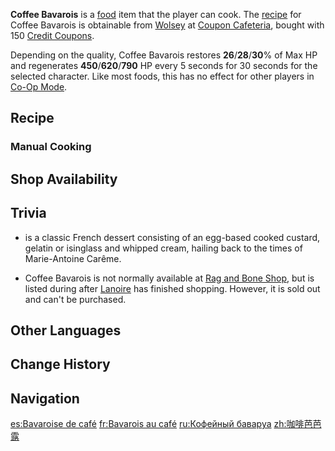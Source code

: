 {{Food Infobox
|id              = 108581
|name            = Coffee Bavarois
|description     = A refreshing dessert.
|desc_suspicious = After taking a big bite, an intense assault of bitterness and sourness attacks your brain, wiping it clean. You can only surmise that too many Coffee Beans were added. Though the bitterness in your mouth may subside after some time, you might want to worry more about the quality of your sleep tonight...
|desc_basic      = Though it is one of Fontaine's trademark desserts, its recipe is very simple and straightforward. As long as the proportion of ingredients is right, hardly anyone could fail at making this dessert. It has an exquisite texture with a touch of refreshing cold taste, and can instantly lift your spirits.
|desc_delicious  = The rich fragrance of custard and savory scent of coffee mingle on the tip of your tongue, the steps of their delicate dance light, leaving a surprisingly silky and smooth texture lingering in your mouth. No wonder this dish is always the darling of the dessert menu!
|type            = Recovery Dishes
|effectType      = Regeneration
|effect          = Restores (var1)% of Max HP to the selected character and regenerates (var2) HP every 5s for 30s.
|eff_att2        = Healing Improvement
|eff_suspicious1 = 26
|eff_suspicious2 = 450
|eff_basic1      = 28
|eff_basic2      = 620
|eff_delicious1  = 30
|eff_delicious2  = 790
|quality         = 3
|region          = Fontaine
|variant         = 
|recipe          = Sold by [[Wolsey]]
|source1         = {{Sold By|Coffee Bavarois}}
}}
'''Coffee Bavarois''' is a [[food]] item that the player can cook. The [[recipe]] for Coffee Bavarois is obtainable from [[Wolsey]] at [[Coupon Cafeteria]], bought with 150 [[Credit Coupons]].

Depending on the quality, Coffee Bavarois restores '''26'''/'''28'''/'''30'''% of Max HP and regenerates '''450'''/'''620'''/'''790''' HP every 5 seconds for 30 seconds for the selected character. Like most foods, this has no effect for other players in [[Co-Op Mode]].
==Recipe==
{{Recipe
|type = Cooking
|Bird Egg=3
|Milk= 3
|Coffee Beans = 4
|Cream = 2
|sort = Bird Egg;Milk;Coffee Beans;Cream
}}

===Manual Cooking===
{{Manual Cooking}}

==Shop Availability==
{{Shop Availability|currency=Credit Coupon}}

==Trivia==
* {{W|Bavarois}} is a classic French dessert consisting of an egg-based cooked custard, gelatin or isinglass and whipped cream, hailing back to the times of Marie-Antoine Carême.
* Coffee Bavarois is not normally available at [[Rag and Bone Shop]], but is listed during {{Quest|Game of the Rich}} after [[Lanoire]] has finished shopping. However, it is sold out and can't be purchased.

==Other Languages==
{{Other Languages
|en      = Coffee Bavarois
|zhs     = 咖啡芭芭露
|zhs_rm  = Kāfēi Bābālù
|zht     = 咖啡芭芭露
|zht_rm  = Kāfēi Bābālù
|zh_tl   = Coffee Babar
|ja      = コーヒーババロア
|ja_rm   = Koohii Babaroa
|ko      = 커피 바바루아
|es      = Bavaroise de café
|es_tl   = Coffee Bavarois
|fr      = Bavarois au café
|fr_tl   = Coffee Bavarois
|ru      = Кофейный баваруа
|ru_tl   = Coffee Bavarois
|th      = Coffee Bavarois
|vi      = Bavarois Cà Phê
|vi_tl   = Coffee Bavarois
|de      = Kaffee-Bavarois
|de_tl   = Coffee Bavarois
|id      = Coffee Bavarois
|pt      = Café Bavarois
|pt_tl   = 
|tr      = Bavyera Kahvesi
|tr_tl   = Bavarian Coffee
|it      = Bavarese al caffè
|it_tl   = 
}}

==Change History==
{{Change History|4.1}}

==Navigation==
{{Food Navbox}}

[[es:Bavaroise de café]]
[[fr:Bavarois au café]]
[[ru:Кофейный баваруа]]
[[zh:咖啡芭芭露]]